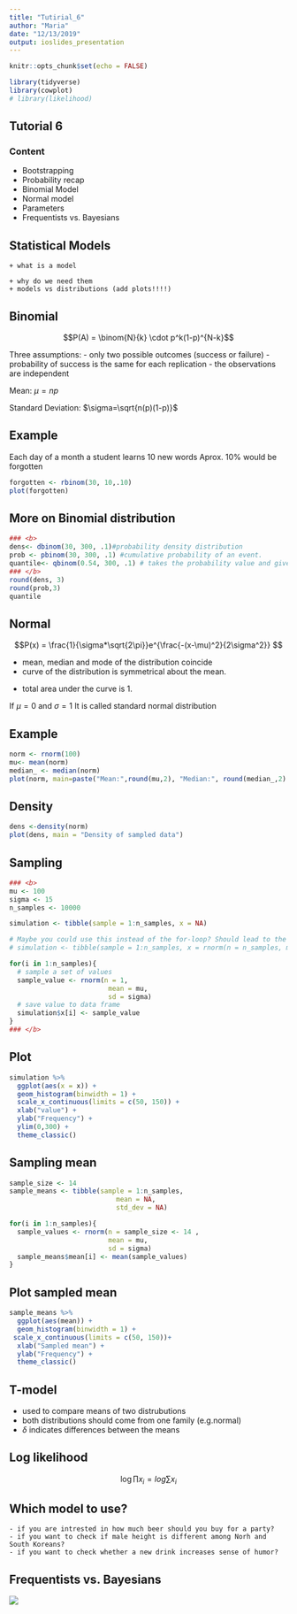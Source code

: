 ```yaml
---
title: "Tutirial_6"
author: "Maria"
date: "12/13/2019"
output: ioslides_presentation
---
```


```r
knitr::opts_chunk$set(echo = FALSE)
```


```r
library(tidyverse)
library(cowplot)
# library(likelihood)
```

## Tutorial 6 
### Content 

- Bootstrapping  
- Probability recap
- Binomial Model
- Normal model
- Parameters
- Frequentists vs. Bayesians

## Statistical Models 
    + what is a model
    
    + why do we need them 
    + models vs distributions (add plots!!!!)
 
    
## Binomial

 $$P(A) = \binom{N}{k} \cdot p^k(1-p)^{N-k}$$

<!-- I would include the purpose of the binomial model, i.e. you want to count the number k of successes out of N trials  -->

Three assumptions:
 - only two possible outcomes (success or failure)
 - probability of success is the same for each replication
 - the observations are independent

Mean: $\mu = np$


Standard Deviation: $\sigma=\sqrt{n(p)(1-p)}$

## Example
Each day of a month a student learns 10 new words
Aprox. 10% would be forgotten 
```r
forgotten <- rbinom(30, 10,.10)
plot(forgotten)
```

## More on Binomial distribution

```r
### <b>
dens<- dbinom(30, 300, .1)#probability density distribution   
prob <- pbinom(30, 300, .1) #cumulative probability of an event.
quantile<- qbinom(0.54, 300, .1) # takes the probability value and gives a number whose cumulative value matches the probability value
### </b>
round(dens, 3)
round(prob,3)
quantile
```



## Normal

$$P(x) = \frac{1}{\sigma*\sqrt{2\pi}}e^{\frac{-(x-\mu)^2}{2\sigma^2}} $$
 
- mean, median and mode of the distribution coincide
- curve of the distribution is symmetrical about the mean.

<!-- true, but maybe it would be nice to say that this is a common thing for all continuous distributions, it's not specific to the normal distribution -->
- total area under the curve is 1. 

If $\mu=0$ and $\sigma=1$ It is called standard normal distribution

## Example

```r
norm <- rnorm(100)
mu<- mean(norm)
median_ <- median(norm)
plot(norm, main=paste("Mean:",round(mu,2), "Median:", round(median_,2) )) 
```

## Density
```r
dens <-density(norm)
plot(dens, main = "Density of sampled data")
```



## Sampling

```r
### <b>
mu <- 100 
sigma <- 15
n_samples <- 10000

simulation <- tibble(sample = 1:n_samples, x = NA)

# Maybe you could use this instead of the for-loop? Should lead to the same tibble
# simulation <- tibble(sample = 1:n_samples, x = rnorm(n = n_samples, mean = mu, sd = sigma))

for(i in 1:n_samples){
  # sample a set of values
  sample_value <- rnorm(n = 1,
                         mean = mu,
                         sd = sigma)
  # save value to data frame
  simulation$x[i] <- sample_value
}
### </b>
```

## Plot 
```r
simulation %>%
  ggplot(aes(x = x)) +
  geom_histogram(binwidth = 1) +
  scale_x_continuous(limits = c(50, 150)) +
  xlab("value") +
  ylab("Frequency") +
  ylim(0,300) +
  theme_classic()
```

## Sampling mean
```r

sample_size <- 14 
sample_means <- tibble(sample = 1:n_samples,
                           mean = NA,
                           std_dev = NA)

for(i in 1:n_samples){
  sample_values <- rnorm(n = sample_size <- 14 ,
                         mean = mu,
                         sd = sigma)
  sample_means$mean[i] <- mean(sample_values)
}
```

## Plot sampled mean

```r
sample_means %>%
  ggplot(aes(mean)) +
  geom_histogram(binwidth = 1) +
 scale_x_continuous(limits = c(50, 150))+
  xlab("Sampled mean") +
  ylab("Frequency") +
  theme_classic()
```

## T-model
- used to compare means of two distrubutions
- both distributions  should come from one family (e.g.normal)
- $\delta$ indicates differences between the means

<!-- Maybe a few more details on the purpose / application of the likelihood would be nice -->
## Log likelihood 
$$\log\prod x_i=log\sum x_i$$


## Which model to use? {.build}
    - if you are intrested in how much beer should you buy for a party?
    - if you want to check if male height is different among Norh and South Koreans?
    - if you want to check whether a new drink increases sense of humor?


    
## Frequentists vs. Bayesians

![](./Freq_vs_bias.png)

## 
